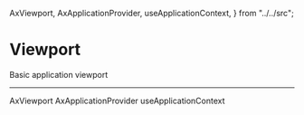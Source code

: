   AxViewport,
  AxApplicationProvider,
  useApplicationContext,
} from "../../src";

<Meta of={ViewportStories} />

# Viewport

Basic application viewport

---

<Anchor storyId="viewport">
  <Subheading>AxViewport</Subheading>
</Anchor>

<Canvas of={ViewportStories.Example} />

<Anchor storyId="context">
  <Subheading>AxApplicationProvider</Subheading>
</Anchor>

<ArgTypes sort="requiredFirst" of={AxApplicationProvider} />

<Anchor storyId="hook">
  <Subheading>useApplicationContext</Subheading>
</Anchor>

```ts
import { useApplicationContext } from "@axux/core";

const Component = () => {
  const {
    /**
     * close all open overlays
     * @aparam includeNotifications boolean
     */
    closeOverlays,
    /**
     * toggle theme
     * @aparam "dark" "light"
     */
    toggleTheme,
    /**
     * change locale
     */
    changeLocale,
    /**
     * change default calendar
     * @param "gregorian" "hijri"
     */
    changeCalendar,
    currentTheme,
    currentLocale,
    currentCalendar,
  } = useApplicationContext();

  .
  .
  .
};
```
